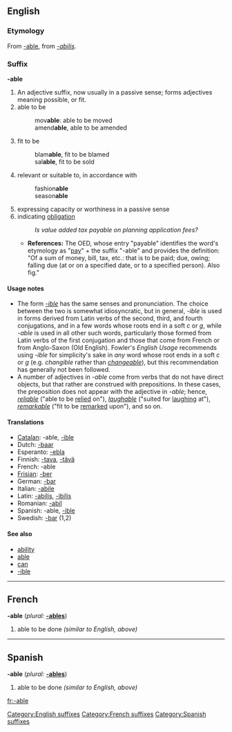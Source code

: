 {{DEFAULTSORT:able}}
{{see|able}}

==English==

===Etymology===
From {{F.}} [[#French|-able]], from {{L.}} ''[[-abilis]]''.

===Suffix===
'''-able'''

# An adjective suffix, now usually in a passive sense; forms adjectives meaning possible, or fit.
# able to be
#:mov'''able''': able to be moved
#:amend'''able''', able to be amended
# fit to be
#:blam'''able''', fit to be blamed
#:sal'''able''', fit to be sold
# relevant or suitable to, in accordance with
#:fashion'''able'''
#:season'''able'''
# expressing capacity or worthiness in a passive sense
# indicating [[obligation]]
#:''Is value added tax payable on planning application fees?''
#*'''References:''' The OED, whose entry "payable" identifies the word's etymology as "[[pay]]" + the suffix "-able" and provides the definition: "Of a sum of money, bill, tax, etc.: that is to be paid; due, owing; falling due (at or on a specified date, or to a specified person). Also fig." 

====Usage notes====
*The form ''[[-ible]]'' has the same senses and pronunciation. The choice between the two is somewhat idiosyncratic, but in general, ''-ible'' is used in forms derived from Latin verbs of the second, third, and fourth conjugations, and in a few words whose roots end in a soft ''c'' or ''g'', while ''-able'' is used in all other such words, particularly those formed from Latin verbs of the first conjugation and those that come from French or from Anglo-Saxon (Old English). Fowler's ''English Usage'' recommends using ''-ible'' for simplicity's sake in ''any'' word whose root ends in a soft ''c'' or ''g'' (e.g. ''changible'' rather than ''[[changeable]]''), but this recommendation has generally not been followed.
*A number of adjectives in ''-able'' come from verbs that do not have direct objects, but that rather are construed with prepositions. In these cases, the preposition does not appear with the adjective in ''-able''; hence, ''[[reliable]]'' ("able to be [[rely|relied]] on"), ''[[laughable]]'' ("suited for [[laugh|laughing]] at"), ''[[remarkable]]'' ("fit to be [[remark|remarked]] upon"), and so on.

====Translations====
*[[Catalan]]: -able, [[-ible]]
*Dutch: [[-baar]]
*Esperanto: [[-ebla]]
*Finnish: [[-tava]], [[-tävä]]
*French: -able
*[[Frisian]]: [[-ber]]
*German: [[-bar]]
*Italian: [[-abile]]
*Latin: [[-abilis]], [[-ibilis]]
*Romanian: [[-abil]]
*Spanish: -able, [[-ible]]
*Swedish: [[-bar]] (1,2)

====See also====
*[[ability]]
*[[able]]
*[[can]]
*[[-ible]]

[[Category:English suffixes]]

----

==French==
'''-able''' (''plural:'' '''[[-ables]]''')

# able to be done ''(similar to English, above)''

[[Category:French suffixes]]

----

==Spanish==
'''-able''' (''plural:'' '''[[-ables]]''')

# able to be done ''(similar to English, above)''

[[Category:Spanish suffixes]]

[[fr:-able]]